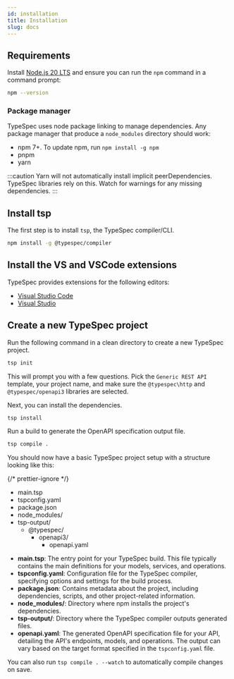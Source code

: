 ```yaml
---
id: installation
title: Installation
slug: docs
---
```



## Requirements

Install [Node.js 20 LTS](https://nodejs.org/en/download/) and ensure you can run the `npm` command in a command prompt:

```bash
npm --version
```

### Package manager

TypeSpec uses node package linking to manage dependencies. Any package manager that produce a `node_modules` directory should work:

- npm 7+. To update npm, run `npm install -g npm`
- pnpm
- yarn

:::caution
Yarn will not automatically install implicit peerDependencies. TypeSpec libraries rely on this. Watch for warnings for any missing dependencies.
:::

## Install tsp

The first step is to install `tsp`, the TypeSpec compiler/CLI.

```bash
npm install -g @typespec/compiler
```

## Install the VS and VSCode extensions

TypeSpec provides extensions for the following editors:

- [Visual Studio Code](./editor/vscode.md)
- [Visual Studio](./editor/vs.md)

## Create a new TypeSpec project

Run the following command in a clean directory to create a new TypeSpec project.

```bash
tsp init
```

This will prompt you with a few questions. Pick the `Generic REST API` template, your project name, and make sure the `@typespec\http` and `@typespec/openapi3` libraries are selected.

Next, you can install the dependencies.

```bash
tsp install
```

Run a build to generate the OpenAPI specification output file.

```bash
tsp compile .
```

You should now have a basic TypeSpec project setup with a structure looking like this:

{/* prettier-ignore */}
<FileTree>
- main.tsp
- tspconfig.yaml
- package.json
- node_modules/
- tsp-output/
  - @typespec/
    - openapi3/
      - openapi.yaml
</FileTree>

- **main.tsp**: The entry point for your TypeSpec build. This file typically contains the main definitions for your models, services, and operations.
- **tspconfig.yaml**: Configuration file for the TypeSpec compiler, specifying options and settings for the build process.
- **package.json**: Contains metadata about the project, including dependencies, scripts, and other project-related information.
- **node_modules/**: Directory where npm installs the project's dependencies.
- **tsp-output/**: Directory where the TypeSpec compiler outputs generated files.
- **openapi.yaml**: The generated OpenAPI specification file for your API, detailing the API's endpoints, models, and operations. The output can vary based on the target format specified in the `tspconfig.yaml` file.

You can also run `tsp compile . --watch` to automatically compile changes on save.
